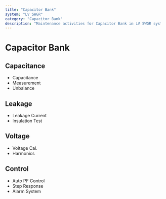 ```yaml
---
title: "Capacitor Bank"
system: "LV SWGR"
category: "Capacitor Bank"
description: "Maintenance activities for Capacitor Bank in LV SWGR system"
---
```


# Capacitor Bank


## Capacitance

- Capacitance
- Measurement
- Unbalance


## Leakage

- Leakage Current
- Insulation Test


## Voltage

- Voltage Cal.
- Harmonics


## Control

- Auto PF Control
- Step Response
- Alarm System


